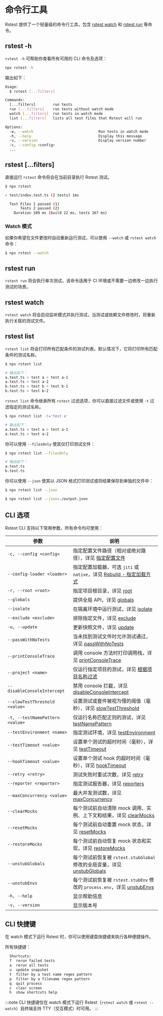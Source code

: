 # 命令行工具

Rstest 提供了一个轻量级的命令行工具，包含 [rstest watch](#rstest-watch) 和 [rstest run](#rstest-run) 等命令。

## rstest -h

`rstest -h` 可帮助你查看所有可用的 CLI 命令及选项：

```bash
npx rstest -h
```

输出如下：

```bash
Usage:
  $ rstest [...filters]

Commands:
  [...filters]        run tests
  run [...filters]    run tests without watch mode
  watch [...filters]  run tests in watch mode
  list [...filters]   lists all test files that Rstest will run

Options:
  -w, --watch                              Run tests in watch mode
  -h, --help                               Display this message
  -v, --version                            Display version number
  -c, --config <config>
  ...
```

## rstest [...filters]

直接运行 `rstest` 命令将会在当前目录执行 Rstest 测试。

```bash
$ npx rstest

✓ test/index.test.ts (2 tests) 1ms

  Test Files 1 passed (1)
       Tests 2 passed (2)
    Duration 189 ms (build 22 ms, tests 167 ms)
```

### Watch 模式

如果你希望在文件更改时自动重新运行测试，可以使用 `--watch` 或 `rstest watch` 命令：

```bash
$ npx rstest --watch
```

## rstest run

`rstest run` 将会执行单次测试，该命令适用于 CI 环境或不需要一边修改一边执行测试的场景。

## rstest watch

`rstest watch` 将会启动监听模式并执行测试，当测试或依赖文件修改时，将重新执行关联的测试文件。

## rstest list

`rstest list` 将会打印所有匹配条件的测试列表。默认情况下，它将打印所有匹配条件的测试名称。

```bash
$ npx rstest list

# 输出如下：
a.test.ts > test a > test a-1
a.test.ts > test a-2
b.test.ts > test b > test b-1
b.test.ts > test b-2
```

`rstest list` 命令继承所有 `rstest` 过滤选项，你可以直接过滤文件或使用 `-t` 过滤指定的测试名称。

```bash
$ npx rstest list -t='test a'

# 输出如下：
a.test.ts > test a > test a-1
a.test.ts > test a-2
```

你可以使用 `--filesOnly` 使其仅打印测试文件：

```bash
$ npx rstest list --filesOnly

# 输出如下：
a.test.ts
b.test.ts
```

你可以使用 `--json` 使其以 JSON 格式打印测试或将结果保存到单独的文件中：

```bash
$ npx rstest list --json

$ npx rstest list --json=./output.json
```

## CLI 选项

Rstest CLI 支持以下常用参数，所有命令均可使用：

| 参数                            | 说明                                                                                                                                         |
| ------------------------------- | -------------------------------------------------------------------------------------------------------------------------------------------- |
| `-c, --config <config>`         | 指定配置文件路径（相对或绝对路径），详见 [指定配置文件](/guide/basic/configure-rstest#指定配置文件)                                          |
| `--config-loader <loader>`      | 指定配置加载器，可选 `jiti` 或 `native`，详见 [Rsbuild - 指定加载方式](https://rsbuild.rs/guide/configuration/rsbuild#specify-config-loader) |
| `-r, --root <root>`             | 指定项目根目录，详见 [root](/config/test/root)                                                                                               |
| `--globals`                     | 提供全局 API，详见 [globals](/config/test/globals)                                                                                           |
| `--isolate`                     | 在隔离环境中运行测试，详见 [isolate](/config/test/isolate)                                                                                   |
| `--exclude <exclude>`           | 排除指定文件，详见 [exclude](/config/test/exclude)                                                                                           |
| `-u, --update`                  | 更新快照文件，详见 [update](/config/test/update)                                                                                             |
| `--passWithNoTests`             | 当未找到测试文件时允许测试通过，详见 [passWithNoTests](/config/test/passWithNoTests)                                                         |
| `--printConsoleTrace`           | 调用 console 方法时打印调用栈，详见 [printConsoleTrace](/config/test/printConsoleTrace)                                                      |
| `--project <name>`              | 仅运行指定项目的测试，详见 [根据项目名称过滤](/guide/basic/test-filter#根据项目名称过滤)                                                     |
| `--disableConsoleIntercept`     | 禁用 console 拦截，详见 [disableConsoleIntercept](/config/test/disableConsoleIntercept)                                                      |
| `--slowTestThreshold <value>`   | 设置测试或套件被视为慢的阈值（毫秒），详见 [slowTestThreshold](/config/test/slowTestThreshold)                                               |
| `-t, --testNamePattern <value>` | 仅运行名称匹配正则的测试，详见 [testNamePattern](/config/test/testNamePattern)                                                               |
| `--testEnvironment <name>`      | 指定测试环境，详见 [testEnvironment](/config/test/testEnvironment)                                                                           |
| `--testTimeout <value>`         | 设置单个测试的超时时间（毫秒），详见 [testTimeout](/config/test/testTimeout)                                                                 |
| `--hookTimeout <value>`         | 设置单个测试 hook 的超时时间（毫秒），详见 [hookTimeout](/config/test/hookTimeout)                                                           |
| `--retry <retry>`               | 测试失败时重试次数，详见 [retry](/config/test/retry)                                                                                         |
| `--reporter <reporter>`         | 指定测试报告器，详见 [reporters](/config/test/reporters)                                                                                     |
| `--maxConcurrency <value>`      | 最大并发测试数，详见 [maxConcurrency](/config/test/maxConcurrency)                                                                           |
| `--clearMocks`                  | 每个测试前自动清除 mock 调用、实例、上下文和结果，详见 [clearMocks](/config/test/clearMocks)                                                 |
| `--resetMocks`                  | 每个测试前自动重置 mock 状态，详见 [resetMocks](/config/test/resetMocks)                                                                     |
| `--restoreMocks`                | 每个测试前自动恢复 mock 状态和实现，详见 [restoreMocks](/config/test/restoreMocks)                                                           |
| `--unstubGlobals`               | 每个测试前恢复被 `rstest.stubGlobal` 修改的全局变量，详见 [unstubGlobals](/config/test/unstubGlobals)                                        |
| `--unstubEnvs`                  | 每个测试前恢复被 `rstest.stubEnv` 修改的 `process.env`，详见 [unstubEnvs](/config/test/unstubEnvs)                                           |
| `-h, --help`                    | 显示帮助信息                                                                                                                                 |
| `-v, --version`                 | 显示版本号                                                                                                                                   |

## CLI 快捷键

在 watch 模式下运行 Rstest 时，你可以使用键盘快捷键来执行各种便捷操作。

所有快捷键：

```bash
  Shortcuts:
  f  rerun failed tests
  a  rerun all tests
  u  update snapshot
  t  filter by a test name regex pattern
  p  filter by a filename regex pattern
  q  quit process
  c  clear screen
  h  show shortcuts help
```

:::note
CLI 快捷键仅在 watch 模式下运行 Rstest（`rstest watch` 或 `rstest --watch`）且终端支持 TTY（交互模式）时可用。
:::
